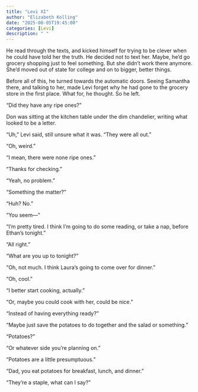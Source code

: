 ```yaml
---
title: "Levi XI"
author: "Elizabeth Kolling"
date: "2025-08-05T19:45:00"
categories: [Levi]
description: " "
---
```


He read through the texts, and kicked himself for trying to be clever when he could have told her the truth. He decided not to text her. Maybe, he'd go grocery shopping just to feel something. But she didn't work there anymore. She'd moved out of state for college and on to bigger, better things.  

Before all of this, he turned towards the automatic doors. Seeing Samantha there, and talking to her, made Levi forget why he had gone to the grocery store in the first place. What for, he thought. So he left. 

"Did they have any ripe ones?"

Don was sitting at the kitchen table under the dim chandelier, writing what looked to be a letter.  

"Uh," Levi said, still unsure what it was. "They were all out."

"Oh, weird."

"I mean, there were none ripe ones."

"Thanks for checking."

"Yeah, no problem."

"Something the matter?"

"Huh? No."

"You seem—"

"I'm pretty tired. I think I'm going to do some reading, or take a nap, before Ethan's tonight."

"All right."

"What are you up to tonight?"

"Oh, not much. I think Laura's going to come over for dinner."

"Oh, cool."

"I better start cooking, actually."

"Or, maybe you could cook with her, could be nice."

"Instead of having everything ready?"

"Maybe just save the potatoes to do together and the salad or something."

"Potatoes?"

"Or whatever side you're planning on."

"Potatoes are a little presumptuous."

"Dad, you eat potatoes for breakfast, lunch, and dinner."

"They're a staple, what can I say?"